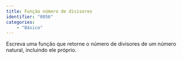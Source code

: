 ```yaml
---
title: Função número de divisores
identifier: "0056"
categories:
    - "Básico"
---
```


::: {.exercicio}
Escreva uma função que retorne o número de divisores de um número natural, incluindo ele próprio.


:::